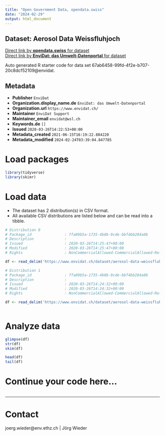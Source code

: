 ```yaml
---
title: "Open Government Data, opendata.swiss"
date: "2024-02-29"
output: html_document
---
```


## Dataset: Aerosol Data Weissfluhjoch



[Direct link by **opendata.swiss** for dataset](https://opendata.swiss/de/dataset/aerosol-data-weissfluhjoch)<br>
[Direct link by **EnviDat: das Umwelt-Datenportal** for dataset](https://www.envidat.ch/#/metadata/aerosol-data-weissfluhjoch)

Auto generated R starter code for data set 67ab6458-99fd-4f2e-b707-20c8dcf52109@envidat.

## Metadata

- **Publisher** `EnviDat`
- **Organization.display_name.de** `EnviDat: das Umwelt-Datenportal`
- **Organization.url** `https://www.envidat.ch/`
- **Maintainer** `EnviDat Support`
- **Maintainer_email** `envidat@wsl.ch`
- **Keywords.de** `[]`
- **Issued** `2020-03-26T14:22:53+00:00`
- **Metadata_created** `2021-06-15T16:19:22.884220`
- **Metadata_modified** `2024-02-24T03:39:04.847785`


# Load packages

```r

library(tidyverse)
library(skimr)

```

# Load data

-   The dataset has 2 distribution(s) in CSV format.
-   All available CSV distributions are listed below and can be read into a tibble.

```r

# Distribution 0
# Package_id               : 7fa09b5a-1735-4b8b-9cde-bbf4bb284a0b
# Description              : 
# Issued                   : 2020-03-26T14:25:47+00:00
# Modified                 : 2020-03-26T14:25:47+00:00
# Rights                   : NonCommercialAllowed-CommercialAllowed-ReferenceRequired

df <- read_delim('https://www.envidat.ch/dataset/aerosol-data-weissfluhjoch/resource/6e0ab260-4ec2-4b08-b485-63bbed6b4433')

# Distribution 1
# Package_id               : 7fa09b5a-1735-4b8b-9cde-bbf4bb284a0b
# Description              : 
# Issued                   : 2020-03-26T14:24:32+00:00
# Modified                 : 2020-03-26T14:24:32+00:00
# Rights                   : NonCommercialAllowed-CommercialAllowed-ReferenceRequired

df <- read_delim('https://www.envidat.ch/dataset/aerosol-data-weissfluhjoch/resource/3932aae8-fa08-4dd7-bb1c-35cdfe3859bf')



```

# Analyze data

```r

glimpse(df)
str(df)
skim(df)

head(df)
tail(df)

```

# Continue your code here...

```r

```

------------------------------------------------------------------------

# Contact

joerg.wieder@env.ethz.ch | Jörg Wieder
